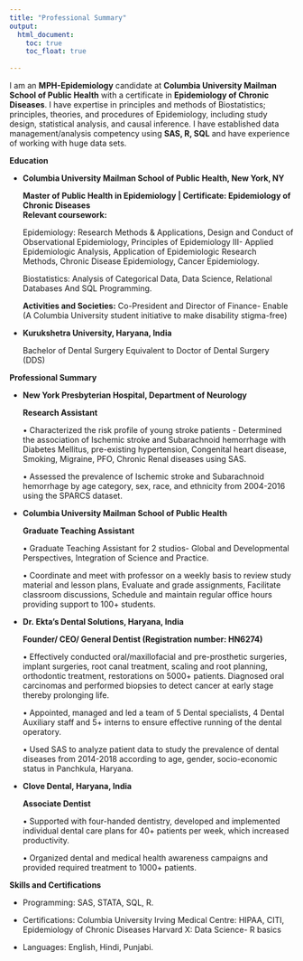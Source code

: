 ```yaml
---
title: "Professional Summary"
output: 
  html_document:
    toc: true
    toc_float: true
    
---
```


I am an **MPH-Epidemiology** candidate at **Columbia University Mailman School of Public Health** with a certificate in **Epidemiology of Chronic Diseases**. I have expertise in principles and methods of Biostatistics; principles, theories, and procedures of Epidemiology, including study design, statistical analysis, and causal inference. I have established data management/analysis competency using **SAS, R, SQL** and have experience of working with huge data sets.

**Education**

* **Columbia University Mailman School of Public Health, New York, NY**

  **Master of Public Health in Epidemiology | Certificate: Epidemiology of Chronic Diseases**                                              
  **Relevant coursework:**
  
  Epidemiology: Research Methods & Applications, Design and Conduct of Observational Epidemiology, Principles of    Epidemiology III- Applied Epidemiologic Analysis, Application of Epidemiologic Research Methods, Chronic Disease   Epidemiology, Cancer Epidemiology.

  Biostatistics: Analysis of Categorical Data, Data Science, Relational Databases And SQL Programming. 

  **Activities and Societies:** Co-President and Director of Finance- Enable (A Columbia University student  initiative to make disability stigma-free)

* **Kurukshetra University, Haryana, India**

  Bachelor of Dental Surgery Equivalent to Doctor of Dental Surgery (DDS)                                       
  
**Professional Summary**

* **New York Presbyterian Hospital, Department of Neurology** 

  **Research Assistant**  
  
  •	Characterized the risk profile of young stroke patients - Determined the association of Ischemic stroke and  Subarachnoid hemorrhage with Diabetes Mellitus, pre-existing hypertension, Congenital heart disease, Smoking, Migraine, PFO, Chronic Renal diseases using SAS.
  
  •	Assessed the prevalence of Ischemic stroke and Subarachnoid hemorrhage by age category, sex, race, and  ethnicity from 2004-2016 using the SPARCS dataset.
  
* **Columbia University Mailman School of Public Health**

  **Graduate Teaching Assistant**  
  
  •	Graduate Teaching Assistant for 2 studios- Global and Developmental Perspectives, Integration of Science and  Practice.
  
  •	Coordinate and meet with professor on a weekly basis to review study material and lesson plans, Evaluate and grade assignments, Facilitate classroom discussions, Schedule and maintain regular office hours providing support to 100+ students.
  
* **Dr. Ekta’s Dental Solutions, Haryana, India** 

  **Founder/ CEO/ General Dentist (Registration number: HN6274)**   
  
  •	Effectively conducted oral/maxillofacial and pre-prosthetic surgeries, implant surgeries, root canal treatment, scaling and root planning, orthodontic treatment, restorations on 5000+ patients. Diagnosed oral carcinomas and performed biopsies to detect cancer at early stage thereby prolonging life.
  
  •	Appointed, managed and led a team of 5 Dental specialists, 4 Dental Auxiliary staff and 5+ interns to ensure effective running of the dental operatory.
  
  •	Used SAS to analyze patient data to study the prevalence of dental diseases from 2014-2018 according to age, gender, socio-economic status in Panchkula, Haryana.

* **Clove Dental, Haryana, India**

  **Associate Dentist** 
  
  •	Supported with four-handed dentistry, developed and implemented individual dental care plans for 40+ patients per week, which increased productivity.
  
  •	Organized dental and medical health awareness campaigns and provided required treatment to 1000+ patients.
  
**Skills and Certifications**

* Programming: SAS, STATA, SQL, R. 

* Certifications: Columbia University Irving Medical Centre: HIPAA, CITI, Epidemiology of Chronic Diseases
  Harvard X: Data Science- R basics 

* Languages: English, Hindi, Punjabi.





